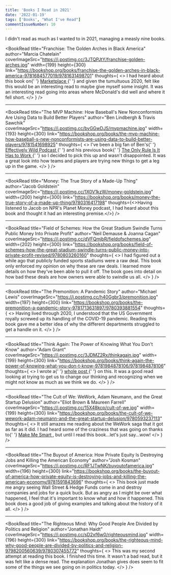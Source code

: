 ```yaml
---
title: 'Books I Read in 2021'
date: '2022-01-19'
tags: ['Books', "What I've Read"]
commentIssueNumber: 10
---
```


I didn't read as much as I wanted to in 2021, managing a measly nine books.

<BookRead
    title="Franchise: The Golden Arches in Black America"
    author="Marcia Chatelain"
    coverImageSrc="https://i.postimg.cc/3JTQPJtY/franchise-golden-arches.jpg"
    width={199}
    height={300}
    link="https://bookshop.org/books/franchise-the-golden-arches-in-black-america-9781684577019/9781631498701"
    thoughts={
        <>
            I had heard about this book on{' '}
            <a href="https://www.marketplace.org/2020/07/06/the-complicated-history-of-mcdonalds-and-black-america/" target="_blank" rel="noreferrer">
                Marketplace
            </a>{' '}
            and given the tumultuous 2020, felt like this would be an interesting read to maybe give myself some insight. It was an interesting read
            going into areas where McDonald's did well and where it fell short.
        </>
    }
/>

<hr />

<BookRead
    title="The MVP Machine: How Baseball's New Nonconformists Are Using Data to Build Better Players"
    author="Ben Lindbergh &amp; Travis Sawchik"
    coverImageSrc="https://i.postimg.cc/bvGGwDJS/mvpmachine.jpg"
    width={193}
    height={300}
    link="https://bookshop.org/books/the-mvp-machine-how-baseball-s-new-nonconformists-are-using-data-to-build-better-players/9781541698925"
    thoughts={
        <>
            I've been a big fan of Ben's{' '}
            <a href="https://blogs.fangraphs.com/category/effectively-wild/" target="_blank" rel="noreferrer">
                Effectively Wild Podcast
            </a>{' '}
            and his previous book{' '}
            <a
                href="https://bookshop.org/books/the-only-rule-is-it-has-to-work-our-wild-experiment-building-a-new-kind-of-baseball-team-includes-a-new-afterword/9781250130907"
                target="_blank"
                rel="noreferrer"
            >
                The Only Rule Is It Has to Work
            </a>{' '}
            so I decided to pick this up and wasn't disappointed. It was a great look into how teams and players are trying new things to get a leg up
            in the game.
        </>
    }
/>

<hr />

<BookRead
    title="Money: The True Story of a Made-Up Thing"
    author="Jacob Goldstein"
    coverImageSrc="https://i.postimg.cc/1X0V1kzW/money-goldstein.jpg"
    width={200}
    height={300}
    link="https://bookshop.org/books/money-the-true-story-of-a-made-up-thing/9780316417198"
    thoughts={<>Having listened to Jacob on NPR's Planet Money podcast, I had heard about this book and thought it had an interesting premise.</>}
/>

<hr />

<BookRead
    title="Field of Schemes: How the Great Stadium Swindle Turns Public Money Into Private Profit"
    author="Neil Demause &amp; Joanna Cagan"
    coverImageSrc="https://i.postimg.cc/dVFQmjbR/fieldofschemes.jpg"
    width={202}
    height={300}
    link="https://bookshop.org/books/field-of-schemes-how-the-great-stadium-swindle-turns-public-money-into-private-profit-revised/9780803260160"
    thoughts={
        <>
            I had figured out a while ago that publicly funded sports stadiums were a raw deal. This book only enforced my opinion on why these are
            raw deals. I learned more details on how they've been able to pull it off. The book goes into detail on how bad these deals are how owners
            were able to swindle us all.
        </>
    }
/>

<hr />

<BookRead
    title="The Premonition: A Pandemic Story"
    author="Michael Lewis"
    coverImageSrc="https://i.postimg.cc/h40Ggbr3/premonition.jpg"
    width={197}
    height={300}
    link="https://bookshop.org/books/the-premonition-a-pandemic-story-9781713631897/9780393881554"
    thoughts={
        <>
            Having lived through 2020, I understood that the US Government royally screwed up its handling of the COVID-19 pandemic. Reading this book
            gave me a better idea of why the different departments struggled to get a handle on it.
        </>
    }
/>

<hr />

<BookRead
    title="Think Again: The Power of Knowing What You Don't Know"
    author="Adam Grant"
    coverImageSrc="https://i.postimg.cc/3JDMZ2Rx/thinkagain.jpg"
    width={199}
    height={300}
    link="https://bookshop.org/books/think-again-the-power-of-knowing-what-you-don-t-know-9781984878106/9781984878106"
    thoughts={
        <>
            I wrote a{' '}
            <a href="https://kpwags.com/posts/2021/10/27/think-again-review" target="_blank" rel="noreferrer">
                whole post
            </a>{' '}
            on this. It was a good read looking at trying to get us to change our thinking and recognizing when we might not know as much as we think
            we do.
        </>
    }
/>

<hr />

<BookRead
    title="The Cult of We: WeWork, Adam Neumann, and the Great Startup Delusion"
    author="Eliot Brown &amp; Maureen Farrell"
    coverImageSrc="https://i.postimg.cc/15X48kcp/cult-of-we.jpg"
    width={199}
    height={300}
    link="https://bookshop.org/books/the-cult-of-we-wework-adam-neumann-and-the-great-startup-delusion/9780593237113"
    thoughts={
        <>
            It still amazes me reading about the WeWork saga that it got as far as it did. I had heard some of the craziness that was going on thanks
            to{' '}
            <a
                href="https://www.marketplace.org/shows/make-me-smart-with-kai-and-molly/weworks-whole-bananapants-story/"
                target="_blank"
                rel="noreferrer"
            >
                Make Me Smart
            </a>
            , but until I read this book...let's just say...wow!
        </>
    }
/>

<hr />

<BookRead
    title="The Buyout of America: How Private Equity Is Destroying Jobs and Killing the American Economy"
    author="Josh Kosman"
    coverImageSrc="https://i.postimg.cc/RF1JTwNK/buyoutofamerica.jpg"
    width={196}
    height={300}
    link="https://bookshop.org/books/the-buyout-of-america-how-private-equity-is-destroying-jobs-and-killing-the-american-economy/9781591843696"
    thoughts={
        <>
            This book just made me angry seeing Wall Street & Hedge Funds come in and destroy companies and jobs for a quick buck. But as angry as I
            might be over what happened, I feel that it's important to know what and how it happened. This book does a good job of giving examples and
            talking about the history of it all.
        </>
    }
/>

<hr />

<BookRead
    title="The Righteous Mind: Why Good People Are Divided by Politics and Religion"
    author="Jonathan Haidt"
    coverImageSrc="https://i.postimg.cc/sD2xf6w0/righteousmind.jpg"
    width={196}
    height={300}
    link="https://bookshop.org/books/the-righteous-mind-why-good-people-are-divided-by-politics-and-religion-9798200560639/9780307455772"
    thoughts={
        <>
            This was my second attempt at reading this book. I finished this time. It wasn't a bad read, but it was felt like a dense read. The
            explanation Jonathan gives does seem to fit some of the things we see going on in politics today.
        </>
    }
/>
